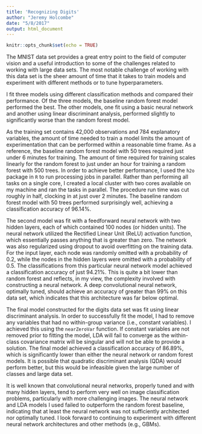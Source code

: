 ```yaml
---
title: 'Recognizing Digits'
author: "Jeremy Holcombe"
date: "5/8/2017"
output: html_document
---
```


```r
knitr::opts_chunk$set(echo = TRUE)
```

The MNIST data set provides a great entry point to the field of computer vision and a useful introduction to some of the challenges related to working with large data sets. The most notable challenge of working with this data set is the sheer amount of time that it takes to train models and experiment with different methods or to tune hyperparameters.

I fit three models using different classification methods and compared their performance. Of the three models, the baseline random forest model performed the best. The other models, one fit using a basic neural network and another using linear discriminant analysis, performed slightly to significantly worse than the random forest model.

\begin{table}[ht]
\centering
\begin{tabular}{rlr}
  \hline
 & Method & KaggleScore \\ 
  \hline
1 & Random Forest & 0.9614 \\ 
  2 & Neural Network & 0.9421 \\ 
  3 & Linear Discriminant Analysis & 0.8689 \\ 
   \hline
\end{tabular}
\end{table}

As the training set contains 42,000 observations and 784 explanatory variables, the amount of time needed to train a model limits the amount of experimentation that can be performed within a reasonable time frame. As a reference, the baseline random forest model with 50 trees required just under 6 minutes for training. The amount of time required for training scales linearly for the random forest to just under an hour for training a random forest with 500 trees. In order to achieve better performance, I used the `h2o` package in `R` to run processing jobs in parallel. Rather than performing all tasks on a single core, I created a local cluster with two cores available on my machine and ran the tasks in parallel. The procedure run time was cut roughly in half, clocking in at just over 2 minutes. The baseline random forest model with 50 trees performed surprisingly well, achieving a classification accuracy of 96.14%.

The second model was fit with a feedforward neural network with two hidden layers, each of which contained 100 nodes (or hidden units). The neural network utilized the Rectified Linear Unit (ReLU) activation function, which essentially passes anything that is greater than zero. The network was also regularized using dropout to avoid overfitting on the training data. For the input layer, each node was randomly omitted with a probability of 0.2, while the nodes in the hidden layers were omitted with a probability of 0.5. The classifications from this particular neural network model achieved a classification accuracy of just 94.21%. This is quite a bit lower than random forest and reflects, in my view, the complexity involved with constructing a neural network. A deep convolutional neural network, optimally tuned, should achieve an accuracy of greater than 99% on this data set, which indicates that this architecture was far below optimal.

The final model constructed for the digits data set was fit using linear discriminant analysis. In order to successfully fit the model, I had to remove any variables that had no within-group variance (i.e., constant variables). I achieved this using the `nearZeroVar` function. If constant variables are not removed prior to fitting the model, LDA will fail to converge as the within-class covariance matrix will be singular and will not be able to provide a solution. The final model achieved a classification accuracy of 86.89%, which is significantly lower than either the neural network or random forest models. It is possible that quadratic discriminant analysis (QDA) would perform better, but this would be infeasible given the large number of classes and large data set.

It is well known that convolutional neural networks, properly tuned and with many hidden layers, tend to perform very well on image classification problems, particularly with more challenging images. The neural network and LDA models I used failed to outperform the random forest baseline, indicating that at least the neural network was not sufficiently architected nor optimally tuned. I look forward to continuing to experiment with different neural network architectures and other methods (e.g., GBMs).

